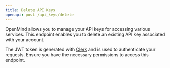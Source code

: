 ```yaml
---
title: Delete API Keys
openapi: post /api_keys/delete
---
```


OpenMind allows you to manage your API keys for accessing various services. This endpoint enables you to delete an existing API key associated with your account.

<Note> The JWT token is generated with [Clerk](https://clerk.com/) and is used to authenticate your requests. Ensure you have the necessary permissions to access this endpoint.</Note>
